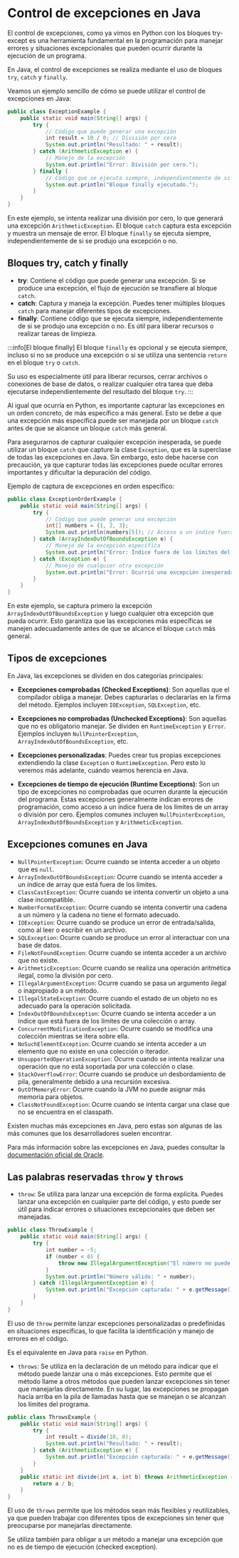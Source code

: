 # Control de excepciones en Java

El control de excepciones, como ya vimos en Python con los bloques try-except es una herramienta fundamental en la programación para manejar errores y situaciones excepcionales que pueden ocurrir durante la ejecución de un programa. 

En Java, el control de excepciones se realiza mediante el uso de bloques `try`, `catch` y `finally`.  

Veamos un ejemplo sencillo de cómo se puede utilizar el control de excepciones en Java:

```java
public class ExceptionExample {
    public static void main(String[] args) {
        try {
            // Código que puede generar una excepción
            int result = 10 / 0; // División por cero
            System.out.println("Resultado: " + result);
        } catch (ArithmeticException e) {
            // Manejo de la excepción
            System.out.println("Error: División por cero.");
        } finally {
            // Código que se ejecuta siempre, independientemente de si se produjo una excepción o no
            System.out.println("Bloque finally ejecutado.");
        }
    }
}
```

En este ejemplo, se intenta realizar una división por cero, lo que generará una excepción `ArithmeticException`. El bloque `catch` captura esta excepción y muestra un mensaje de error. El bloque `finally` se ejecuta siempre, independientemente de si se produjo una excepción o no.

## Bloques try, catch y finally

- **try**: Contiene el código que puede generar una excepción. Si se produce una excepción, el flujo de ejecución se transfiere al bloque `catch`.
- **catch**: Captura y maneja la excepción. Puedes tener múltiples bloques `catch` para manejar diferentes tipos de excepciones.
- **finally**: Contiene código que se ejecuta siempre, independientemente de si se produjo una excepción o no. Es útil para liberar recursos o realizar tareas de limpieza.

:::info[El bloque finally]
El bloque `finally` es opcional y se ejecuta siempre, incluso si no se produce una excepción o si se utiliza una sentencia `return` en el bloque `try` o `catch`.

Su uso es especialmente útil para liberar recursos, cerrar archivos o conexiones de base de datos, o realizar cualquier otra tarea que deba ejecutarse independientemente del resultado del bloque `try`.
:::

Al igual que ocurría en Python, es importante capturar las excepciones en un orden concreto, de más específico a más general. Esto se debe a que una excepción más específica puede ser manejada por un bloque `catch` antes de que se alcance un bloque `catch` más general. 

Para asegurarnos de capturar cualquier excepción inesperada, se puede utilizar un bloque `catch` que capture la clase `Exception`, que es la superclase de todas las excepciones en Java. Sin embargo, esto debe hacerse con precaución, ya que capturar todas las excepciones puede ocultar errores importantes y dificultar la depuración del código. 

Ejemplo de captura de excepciones en orden específico:

```java
public class ExceptionOrderExample {
    public static void main(String[] args) {
        try {
            // Código que puede generar una excepción
            int[] numbers = {1, 2, 3};
            System.out.println(numbers[5]); // Acceso a un índice fuera de los límites
        } catch (ArrayIndexOutOfBoundsException e) {
            // Manejo de la excepción específica
            System.out.println("Error: Índice fuera de los límites del array.");
        } catch (Exception e) {
            // Manejo de cualquier otra excepción
            System.out.println("Error: Ocurrió una excepción inesperada.");
        }
    }
}
```

En este ejemplo, se captura primero la excepción `ArrayIndexOutOfBoundsException` y luego cualquier otra excepción que pueda ocurrir. Esto garantiza que las excepciones más específicas se manejen adecuadamente antes de que se alcance el bloque `catch` más general. 

## Tipos de excepciones

En Java, las excepciones se dividen en dos categorías principales:
- **Excepciones comprobadas (Checked Exceptions)**: Son aquellas que el compilador obliga a manejar. Debes capturarlas o declararlas en la firma del método. Ejemplos incluyen `IOException`, `SQLException`, etc.  
- **Excepciones no comprobadas (Unchecked Exceptions)**: Son aquellas que no es obligatorio manejar. Se dividen en `RuntimeException` y `Error`. Ejemplos incluyen `NullPointerException`, `ArrayIndexOutOfBoundsException`, etc.   

- **Excepciones personalizadas**: Puedes crear tus propias excepciones extendiendo la clase `Exception` o `RuntimeException`. Pero esto lo veremos más adelante, cuándo veamos herencia en Java.    
- **Excepciones de tiempo de ejecución (Runtime Exceptions)**: Son un tipo de excepciones no comprobadas que ocurren durante la ejecución del programa. Estas excepciones generalmente indican errores de programación, como acceso a un índice fuera de los límites de un array o división por cero. Ejemplos comunes incluyen `NullPointerException`, `ArrayIndexOutOfBoundsException` y `ArithmeticException`.   

## Excepciones comunes en Java

- `NullPointerException`: Ocurre cuando se intenta acceder a un objeto que es `null`.
- `ArrayIndexOutOfBoundsException`: Ocurre cuando se intenta acceder a un índice de array que está fuera de los límites.
- `ClassCastException`: Ocurre cuando se intenta convertir un objeto a una clase incompatible.
- `NumberFormatException`: Ocurre cuando se intenta convertir una cadena a un número y la cadena no tiene el formato adecuado.
- `IOException`: Ocurre cuando se produce un error de entrada/salida, como al leer o escribir en un archivo.
- `SQLException`: Ocurre cuando se produce un error al interactuar con una base de datos.
- `FileNotFoundException`: Ocurre cuando se intenta acceder a un archivo que no existe.
- `ArithmeticException`: Ocurre cuando se realiza una operación aritmética ilegal, como la división por cero.
- `IllegalArgumentException`: Ocurre cuando se pasa un argumento ilegal o inapropiado a un método.
- `IllegalStateException`: Ocurre cuando el estado de un objeto no es adecuado para la operación solicitada.
- `IndexOutOfBoundsException`: Ocurre cuando se intenta acceder a un índice que está fuera de los límites de una colección o array.
- `ConcurrentModificationException`: Ocurre cuando se modifica una colección mientras se itera sobre ella.
- `NoSuchElementException`: Ocurre cuando se intenta acceder a un elemento que no existe en una colección o iterador.
- `UnsupportedOperationException`: Ocurre cuando se intenta realizar una operación que no está soportada por una colección o clase.
- `StackOverflowError`: Ocurre cuando se produce un desbordamiento de pila, generalmente debido a una recursión excesiva.
- `OutOfMemoryError`: Ocurre cuando la JVM no puede asignar más memoria para objetos.
- `ClassNotFoundException`: Ocurre cuando se intenta cargar una clase que no se encuentra en el classpath.

Existen muchas más excepciones en Java, pero estas son algunas de las más comunes que los desarrolladores suelen encontrar.

Para más información sobre las excepciones en Java, puedes consultar la [documentación oficial de Oracle](https://docs.oracle.com/javase/8/docs/api/java/lang/Exception.html).

## Las palabras reservadas `throw` y `throws`

- `throw`: Se utiliza para lanzar una excepción de forma explícita. Puedes lanzar una excepción en cualquier parte del código, y esto puede ser útil para indicar errores o situaciones excepcionales que deben ser manejadas.
```java
public class ThrowExample {
    public static void main(String[] args) {
        try {
            int number = -5;
            if (number < 0) {
                throw new IllegalArgumentException("El número no puede ser negativo.");
            }
            System.out.println("Número válido: " + number);
        } catch (IllegalArgumentException e) {
            System.out.println("Excepción capturada: " + e.getMessage());
        }
    }
}
``` 

El uso de `throw` permite lanzar excepciones personalizadas o predefinidas en situaciones específicas, lo que facilita la identificación y manejo de errores en el código.

Es el equivalente en Java para `raise` en Python.

- `throws`: Se utiliza en la declaración de un método para indicar que el método puede lanzar una o más excepciones. Esto permite que el método llame a otros métodos que pueden lanzar excepciones sin tener que manejarlas directamente. En su lugar, las excepciones se propagan hacia arriba en la pila de llamadas hasta que se manejan o se alcanzan los límites del programa.
```java
public class ThrowsExample {
    public static void main(String[] args) {
        try {
            int result = divide(10, 0);
            System.out.println("Resultado: " + result);
        } catch (ArithmeticException e) {
            System.out.println("Excepción capturada: " + e.getMessage());
        }
    }
    public static int divide(int a, int b) throws ArithmeticException {
        return a / b;
    }
}
```

El uso de `throws` permite que los métodos sean más flexibles y reutilizables, ya que pueden trabajar con diferentes tipos de excepciones sin tener que preocuparse por manejarlas directamente.

Se utiliza también para obligar a un método a manejar una excepción que no es de tiempo de ejecución (checked exception).




